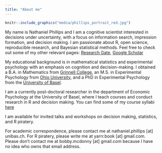 ```yaml
---
title: "About me"
---
```


```r
knitr::include_graphics("media/phillips_portrait_red.jpg")
```


My name is Nathaniel Phillips and I am a cognitive scientist interested in decisions under uncertainty, with a focus on information search, impression formation, and decision making. I am passionate about R, open science, reproducible research, and Bayesian statistical methods.  Feel free to check out some of my other relevant pages: [Research Gate](https://www.researchgate.net/profile/Nathaniel_Phillips2), [Google Scholar](http://scholar.google.com/citations?user=S-OOdSIAAAAJ)

My educational background is in mathematical statistics and experimental psychology with an emphasis on cognition and decision-making. I obtained a B.A. in Mathematics from [Grinnell College](http://www.grinnell.edu), an M.S. in Experimental Psychology from [Ohio University](http://www.ohio.edu), and a PhD in Experimental Psychology from the [University of Basel](http://www.unibas.ch).

I am a currently post-doctoral researcher in the department of Economic Psychology at the University of Basel, where I teach courses and conduct research in R and decision making. You can find some of my course syllabi [here](http://www.rpubs.com/YaRrr/syllabus_Winter2016)

I am available for invited talks and workshops on decision making, statistics, and R piratery.

For academic correspondence, please contact me at nathaniel.phillips [at] unibas.ch. For R piratery, please write me at yarrr.book [at] gmail.com. Please don’t contact me at bobby.mcdonny [at] gmail.com because I have no idea who owns that email address.
